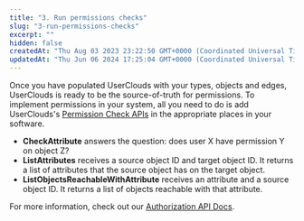 ```yaml
---
title: "3. Run permissions checks"
slug: "3-run-permissions-checks"
excerpt: ""
hidden: false
createdAt: "Thu Aug 03 2023 23:22:50 GMT+0000 (Coordinated Universal Time)"
updatedAt: "Thu Jun 06 2024 17:25:04 GMT+0000 (Coordinated Universal Time)"
---
```

Once you have populated UserClouds with your types, objects and edges, UserClouds is ready to be the source-of-truth for permissions. To implement <Glossary>permission</Glossary>s in your system, all you need to do is add UserClouds's [Permission Check APIs](/docs/reference/get_authz-checkattribute) in the appropriate places in your software.

- **CheckAttribute** answers the question: does user X have permission Y on object Z?
- **ListAttributes** receives a source object ID and target object ID. It returns a list of attributes that the source object has on the target object.
- **ListObjectsReachableWithAttribute** receives an attribute and a source object ID. It returns a list of objects reachable with that attribute.

For more information, check out our [Authorization API Docs](/docs/reference/get_authz-checkattribute).
